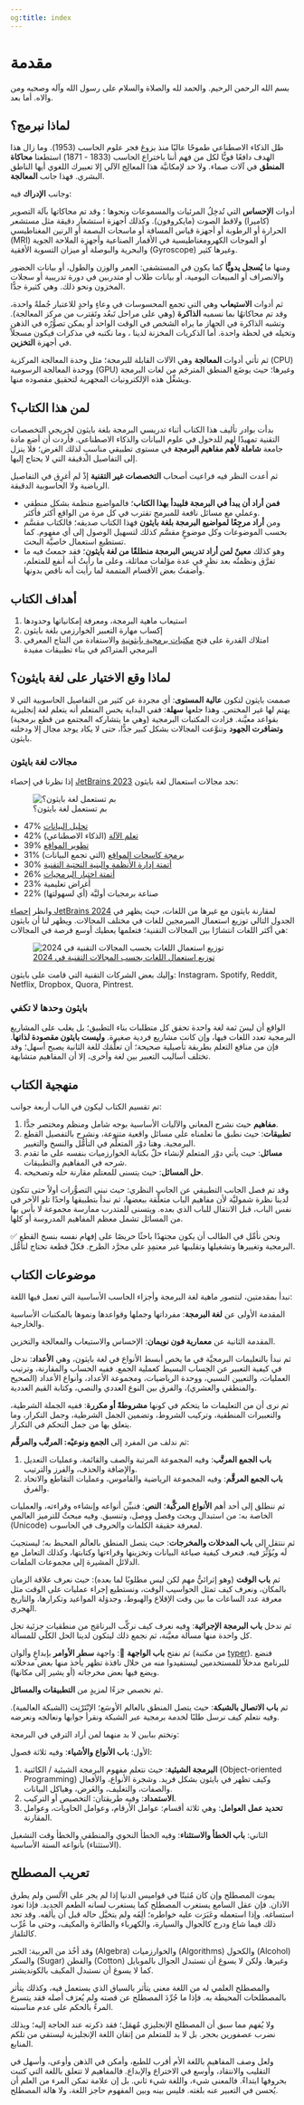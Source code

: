 ```yaml
---
og:title: index
---
```


# مقدمة {.unnumbered}

بسم الله الرحمن الرحيم. والحمد لله والصلاة والسلام على رسول الله وآله وصحبه ومن والاه. أما بعد.

## لماذا نبرمج؟

ظل الذكاء الاصطناعي طموحًا عاليًا منذ بزوغ فجر علوم الحاسب (1953). وما زال هذا الهدف دافعًا قويًّا لكل من فهم أننا باختراع الحاسب (1833 - 1871) استطعنا **محاكاة المنطق** في آلات صماء. ولا حد لإمكانيَّة هذا المعالِج الآلي إلا تعبيرك اللغوي أيها الناطق البشري. فهذا جانب **المعالجة**.

وجانب **الإدراك** فيه:

أدوات **الإحساس** التي تُدخِلُ المرئيات والمسموعات ونحوها ؛ وقد تم محاكاتها بآلة التصوير (كاميرا) ولاقط الصوت (مايكروفون). وكذلك أجهزة استشعار دقيقة مثل مستشعر الحرارة أو الرطوبة أو أجهزة قياس المسافة أو ماسحات البصمة أو الرنين المغناطيسي (MRI) أو الموجات الكهرومغناطيسية في الأقمار الصناعية وأجهزة الملاحة الجوية والبحرية والبوصلة أو ميزان التسوية الأفقية (Gyroscope) وغيرها كثير.

ومنها ما **يُسجل يدويًّا** كما يكون في المستشفى: العمر والوزن والطول، أو بيانات الحضور والانصراف أو المبيعات اليومية، أو بيانات طلاب أو متدربين في دورة تدريبية أو سجلات المخزون ونحو ذلك. وهي كثيرة جدًّا.

ثم أدوات **الاستيعاب** وهي التي تجمع المحسوسات في وعاءٍ واحدٍ للاعتبار جُملةً واحدة، وقد تم محاكاتهُا بما نسميه **الذاكرة** (وهي على مراحل تَبعُد وتَقترب من مركز المعالجة). وتشبه الذاكرة في الجهاز ما يراه الشخص في الوقت الواحد أو يمكن تصوُّرُه في الذهن وتخيله في لحظة واحدة. أما الذكريات المخزنة لدينا ، وما نكتبه في مذكرات فيكون مسجلاً في أجهزة **التخزين**.

ثم تأتي أدوات **المعالجة** وهي الآلات القابلة للبرمجة؛ مثل وحدة المعالجة المركزية (CPU) ووحدة المعالجة الرسومية (GPU) وغيرها؛ حيث يوضَع المنطق المترجَم من لغات البرمجة ويشغِّل هذه الإلكترونيات المجهرية لتحقيق مقصوده منها.

## لمن هذا الكتاب؟

بدأت بوادر تأليف هذا الكتاب أثناء تدريسي البرمجة بلغة بايثون لخريجي التخصصات التقنية تمهيدًا لهم للدخول في علوم البيانات والذكاء الاصطناعي. فأردت أن أضع مادة جامعة **شاملة لأهم مفاهيم البرمجة** في مستوى تطبيقي مناسبٍ لذلك الغرض؛ فلا ينزل إلى التفاصيل الدقيقة التي لا يحتاج إليها.

ثم أعدت النظر فيه فراعيت أصحاب **التخصصات غير التقنية** إذْ لم أغرِق في التفاصيل الرياضية ولا الحاسوبية الدقيقة.

- **فمن أراد أن يبدأ في البرمجة فليبدأ بهذا الكتاب**؛ فالمواضيع منظمة بشكل منطقي وعملي مع مسائل نافعة للمبرمج تقترب في كل مرة من الواقع أكثر فأكثر.
- ومن **أراد مرجِعًا لمواضيع البرمجة بلغة بايثون** فهذا الكتاب صديقه؛ فالكتاب مقسَّم بحسب الموضوعات وكل موضوعٍ مقسَّم كذلك لتسهيل الوصول إلى أي مفهوم. كما تستطيع استعمال خاصيَّة البحث.
- وهو كذلك **معينٌ لمن أراد تدريس البرمجة منطلقًا من لغة بايثون**؛ فقد جمعتُ فيه ما تفرَّق ونظمتُه بعد نظرٍ في عدة مؤلفات مماثلة، وعلى ما رأيتُ أنه أنفع للمتعلم، وأضفتُ بعض الأقسام المتممة لما رأيت أنه ناقص بدونها.

## أهداف الكتاب

1. استيعاب ماهية البرمجة، ومعرفة إمكانياتها وحدودها
2. إكساب مهارة التعبير الخوارزمي بلغة بايثون
3. امتلاك القدرة على فتح [مكتبات برمجية بايثونية](./chapters/01_intro/a1_intro.qmd#تطوير-مواقع-الشبكة) والاستفادة من النتاج المعرفي البرمجي المتراكم في بناء تطبيقات مفيدة

## لماذا وقع الاختيار على لغة بايثون؟

صممت بايثون لتكون **عالية المستوى**: أي مجردة عن كثير من التفاصيل الحاسوبية التي لا يهتم لها غير المختص. وهذا جلعها **سهلة**: ففي البداية يحس المتعلم أنه يتعلم لغة إنجليزية بقواعد معيَّنة. فزادت المكتبات البرمجية (وهي ما يتشاركه المجتمع من قطع برمجية) **وتضافرت الجهود** وتنوَّعت المجالات بشكل كبير جدًّا، حتى لا يكاد يوجد مجال إلا ودخلته بايثون.

### مجالات لغة بايثون

إذا نظرنا في إحصاء [JetBrains 2023](https://www.jetbrains.com/lp/devecosystem-2023/python/#python_for) نجد مجالات استعمال لغة بايثون:

![بم تستعمل لغة بايثون؟](./assets/jetbrains%20devecosystem-2023%20Python.png){target="_blank"} 

- 47% [تحليل البيانات](https://www.coursera.org/professional-certificates/google-advanced-data-analytics){target="_blank"}
- 42% [تعلم الآلة](https://www.youtube.com/playlist?list=PLuRv1IekA3YXlJIZIV8KjVcOEwoDXMY2b){target="_blank"} (الذكاء الاصطناعي)
- 39% [تطوير المواقع](https://www.coursera.org/professional-certificates/meta-back-end-developer){target="_blank"}
- 31% [برمجة كاسحات المواقع](https://www.youtube.com/playlist?list=PLzMcBGfZo4-n40rB1XaJ0ak1bemvlqumQ){target="_blank"} (التي تجمع البيانات)
- 30% [أتمتة إدارة الأنظمة والبنية التحتية التقنية](https://www.coursera.org/professional-certificates/google-it-automation){target="_blank"}
- 26% [أتمتة اختبار البرمجيات](https://playwright.dev/python/docs/intro){target="_blank"}
- 23% أغراض تعليمية
- 22% صناعة برمجيات أوليَّة (أي لسهولتها)

وانظر [إحصاء JetBrains 2024](https://www.jetbrains.com/lp/devecosystem-2024/#functionality_by_lang){target="_blank"} لمقارنة بايثون مع غيرها من اللغات، حيث يظهر في الجدول التالي توزيع استعمال المبرمجين للغات في مختلف المجالات. ويظهر لنا أن بايثون هي أكثر اللغات انتشارًا بين المجالات التقنية؛ فتعلمها يعطيك أوسع فرصة في المجالات:

![[توزيع استعمال اللغات بحسب المجالات التقنية في 2024](./assets/devecossytem-2024%20Code%20functionality%20by%20programming%20language.png)](./assets/devecossytem-2024%20Code%20functionality%20by%20programming%20language.png){target="_blank"}

وإليك بعض الشركات التقنية التي قامت على بايثون: Instagram، Spotify, Reddit, Netflix, Dropbox, Quora, Pintrest.

### بايثون وحدها لا تكفي

الواقع أن ليسَ ثمة لغة واحدة تحقق كل متطلبات بناء التطبيق؛ بل يغلب على المشاريع البرمجية تعدد اللغات فيها، وإن كانت مشاريع فردية صغيرة.
**وليست بايثون مقصودة لذاتها**. فإن من منافع التعلم بطريقة تأصيلية صحيحة؛ أن تعلُّمَك للغة الثانية يصبح أسهل؛ وقد تختلف أساليب التعبير بين لغة وأخرى، إلا أن المفاهيم متشابهة.

## منهجية الكتاب

تم تقسيم الكتاب ليكون في الباب أربعة جوانب:

1. **مفاهيم** حيث نشرح المعاني والآليات الأساسية بوجه شامل ومنظم ومختصر جدًّا.
2. **تطبيقات**: حيث نطبق ما تعلمناه على مسائل واقعية متنوعة، ونشرح بالتفصيل القطع البرمجية. وهنا دوْر المتعلِّم في التأمُّل والنسخ والتغيير.
3. **مسائل**: حيث يأتي دوْر المتعلم لإنشاء حلّ بكتابة الخوارزميات بنفسه على ما تقدم شرحه في المفاهيم والتطبيقات.
4. **حل المسائل**: حيث يتسنى للمعتلم مقارنة حله وتصحيحه.

وقد تم فصل الجانب التطبيقي عن الجانب النظري: حيث نبني التصوُّرات أولاً حتى تتكون لدينا نظرة شموليَّة لأن مفاهيم الباب متعلِّقة ببعضها، ثم نبدأ بتطبيقها واحدًا تلو الآخر في نفس الباب، قبل الانتقال للباب الذي بعده. ويتسنى للمتدرب ممارسة مجموعة لا بأس بها من المسائل تشمل معظم المفاهيم المدروسة أو كلها.

✅ ونحن نأمِّل في الطالب أن يكون مجتهدًا باحثًا حريصًا على إفهام نفسه بنسخ القطع البرمجية وتغييرها وتشغيلها وتقليبها غير معتمِدٍ على مجرَّد الطرح. فكلّ قطعة تحتاج لتأمُّل.

## موضوعات الكتاب

نبدأ بمقدمتين، لنتصور ماهية لغة البرمجة وأجزاء الحاسب الأساسية التي تعمل فيها اللغة:

المقدمة الأولى عن **لغة البرمجة**: مفرداتها وجملها وقواعدها ونموها بالمكتبات الأساسية والخارجية.

المقدمة الثانية عن **معمارية فون نويمان**: الإحساس والاستيعاب والمعالجة والتخزين.

ثم نبدأ بالتعليمات البرمجيَّة في ما يخص أبسط الأنواع في لغة بايثون، وهي **الأعداد**: ندخل في كيفية التعبير عن الحِساب البسيط كعملية الجمع. ففيه الحساب والمقارنة، وترتيب العمليات، والتعيين النسبي، ووحدة الرياضيات، ومجموعة الأعداد، وأنواع الأعداد (الصحيح والمنطقي والعشري)، والفرق بين النوع العددي والنصي، وكتابة القيم العددية.

ثم نرى أن من التعليمات ما يتحكم في كونها **مشروطةً أو مكررة**: ففيه الجملة الشرطية، والتعبيرات المنطقية، وتركيب الشروط، وتضمين الجمل الشرطية، وجمل التكرار، وما يتعلق بها من جمل التحكم في التكرار. 

ثم ندلف من المفرد إلى **الجمع ونوعيْه: المرتَّب والمرقَّم**:

1. **باب الجمع المرتَّب**: وفيه المجموعة المرتبة والصف والقائمة، وعمليات التعديل والإضافة والحذف، والفرز والترتيب. 
2. **باب الجمع المرقَّم**: وفيه المجموعة الرياضية والقاموس، وعمليات التقاطع والاتحاد والفرق.

ثم ننطلق إلى أحد أهم **الأنواع المركَّبة**؛ **النص**: فنبيِّن أنواعه وإنشاءه وقراءته، والعمليات الخاصة به: من استبدال وبحث وفصل ووصل، وتنسيق. وفيه مبحثٌ للترميز العالمي (Unicode) لمعرفة حقيقة الكلمات والحروف في الحاسوب. 

ثم ننتقل إلى **باب المدخلات والمخرجات**: حيث يتصل المنطق بالعالَم المحيط به؛ ليستجيبَ لَه ويُؤَثِّرَ فيه. فنعرف كيفية صياغة البيانات وتخزينها وقراءتها وكتابتها، وكذلك التعامل مع الدلائل المشيرة إلى مجموعات الملفات.

ثم **باب الوقت** (وهو إثرائيٌّ مهم لكن ليس مطلوبًا لما بعده): حيث نعرف علاقة الزمان بالمكان، ونعرف كيف تمثل الحواسيب الوقت، ونستطيع إجراء عمليات على الوقت مثل معرفة عدد الساعات ما بين وقت الإقلاع والهبوط، وجدوَلة المواعيد وتكرارها، والتاريخ الهجري.

ثم ندخل **باب البرمجة الإجرائية**: وفيه نعرف كيف نركِّب البرنامَج من منطقيات جزئية تحل كل واحدة منها مسألة معيَّنة، ثم نجمع ذلك ليتكون لدينا الحل الكلّي للمسألة.

ثم نفتح **باب الواجهة** 🎨: واجهة **سطر الأوامر** بإبداعٍ وألوان (من مكتبة [typer](https://typer.tiangolo.com/)). فنضع للبرنامج مدخلاً للمستخدمين ليستفيدوا منه من خلال نافذة تظهر يأخذ منها بعض مدخلاته ويضع فيها بعض مخرجاته (أو يشير إلى مكانها).

ثم نخصص جزءًا لمزيدٍ من **التطبيقات والمسائل**.

ثم **باب الاتصال بالشبكة**: حيث يتصل المنطق بالعالم الأوسَع؛ الإنْتَرْنِت (الشبكة العالمية). وفيه نتعلم كيف نرسل طلبًا لخدمة برمجية عبر الشبكة ونقرأ جوابها ونعالجه ونعرضه.

ونختم ببابين لا بد منهما لمن أراد الترقي في البرمجة:

الأول: **باب الأنواع والأشياء**:  وفيه ثلاثة فصول:

1. **البرمجة الشيئية**: حيث نتعلم مفهوم البرمجة الشيئية / الكائنية (Object-oriented Programming) وكيف تظهر في بايثون بشكل فريد. وشجرة الأنواع، والأفعال والصفات، والتغليف، والعَرض، وهياكل البيانات.
2. **الاستمداد**: وفيه طريقتان: التخصيص أو التركيب.
3. **تحديد عمل العوامل**: وهي ثلاثة أقسام: عوامل الأرقام، وعوامل الحاويات، وعوامل المقارنة.

الثاني: **باب الخطأ والاستثناء**: وفيه الخطأ النحوي والمنطقي والخطأ وقت التشغيل (الاستثناء) بأنواعه الستة الأساسية.

## تعريب المصطلح

يموت المصطلح وإن كان مُثبتًا في قواميس الدنيا إذا لم يجر على الألسن ولم يطرق الآذان.
فإن عقل السامع يستغرب المصطلح كما يستغرب لسانه الطعم الجديد. فإذا تعود استساغه. وإذا استعمله وعَبَرَت عليه خواطره؛ ألِفَه ولم يتخيَّل حاله قبل أن يألفه.
وقد تجد ذلك فيما شاع ودرج كالجوال والسيارة، والكهرباء والطائرة والمكيف، وحتى ما عُرِّب كالتلفاز.

وقد أخُذ من العربية: الجبر (Algebra) والخوارزميات (Algorithms) والكحول (Alcohol) والسكر (Sugar) والقطن (Cotton) وغيرها. ولكن لا يسوغ أن نستبدل الجوال بالموبايل كما لا يسوغ أن نستبدل المكيف بالكونديشنر. 

والمصطلح العلمي له من اللغة معنى يتأثر بالسياق الذي يستعمل فيه، وكذلك يتأثر بالمصطلحات المحيطة به. فإذا ما جُرِّدَ المصطلح عن قصته ولم يُعرَف أصله فقد يتسرع المرءُ بالحكم على عدم مناسبته.

ولا يُفهم مما سبق أن المصطلح الإنجليزي مُهمَل؛ فقد ذكرته عند الحاجة إليه؛ وبذلك نضرب عصفورين بحجر. بل لا بد للمتعلم من إتقان اللغة الإنجليزية ليستقي من تلكم المنابع.

ولعل وصف المفاهيم باللغة الأم أقرب للطبع، وأمكن في الذهن وأوعى، وأسهل في التقليب والانتقاد، وأوسع في الاختراع والإبداع. فالمفاهيم لا تتعلق باللغة التي كتبت بحروفها ابتداءً. فالمعنى شيء، واللغة شيء ثاني. بل إن علامة تمكن المرء من العلم أن يُحسن في التعبير عنه بلغته. فليس بينه وبين المفهوم حاجز اللغة، ولا هالة المصطلح.

